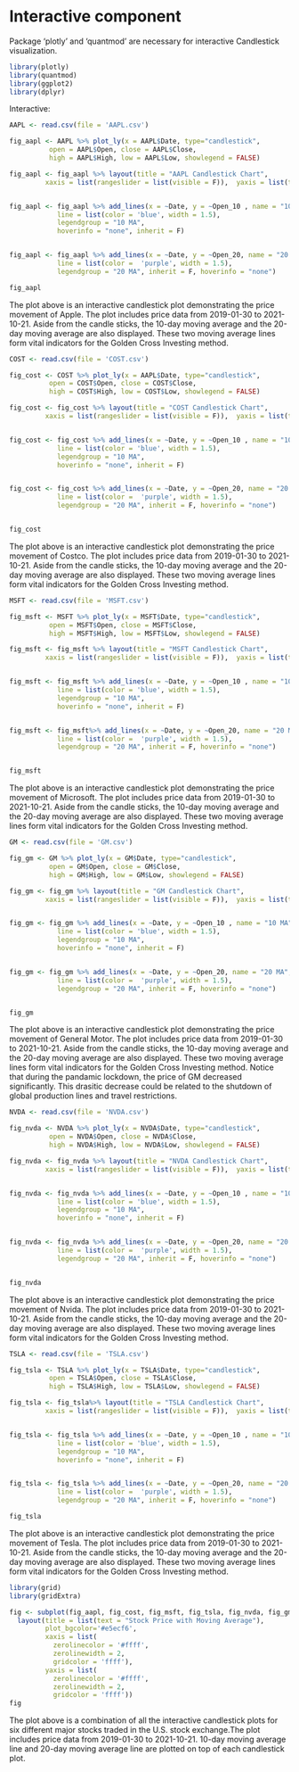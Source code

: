 # Interactive component

Package 'plotly' and 'quantmod' are necessary for interactive Candlestick visualization. 

```r
library(plotly)
library(quantmod)
library(ggplot2)
library(dplyr)
```

Interactive:

```r

AAPL <- read.csv(file = 'AAPL.csv')

fig_aapl <- AAPL %>% plot_ly(x = AAPL$Date, type="candlestick",
          open = AAPL$Open, close = AAPL$Close,
          high = AAPL$High, low = AAPL$Low, showlegend = FALSE)

fig_aapl <- fig_aapl %>% layout(title = "AAPL Candlestick Chart",
         xaxis = list(rangeslider = list(visible = F)),  yaxis = list(title = 'Price ($)'))


fig_aapl <- fig_aapl %>% add_lines(x = ~Date, y = ~Open_10 , name = "10 MA",
            line = list(color = 'blue', width = 1.5),
            legendgroup = "10 MA",
            hoverinfo = "none", inherit = F) 


fig_aapl <- fig_aapl %>% add_lines(x = ~Date, y = ~Open_20, name = "20 MA",
            line = list(color =  'purple', width = 1.5),
            legendgroup = "20 MA", inherit = F, hoverinfo = "none") 


```

```r
fig_aapl
```

The plot above is an interactive candlestick plot demonstrating the price movement of Apple. The plot includes price data from 2019-01-30 to 2021-10-21. Aside from the candle sticks, the 10-day moving average and the 20-day moving average are also displayed. These two moving average lines form vital indicators for the Golden Cross Investing method.

```r

COST <- read.csv(file = 'COST.csv')

fig_cost <- COST %>% plot_ly(x = AAPL$Date, type="candlestick",
          open = COST$Open, close = COST$Close,
          high = COST$High, low = COST$Low, showlegend = FALSE)

fig_cost <- fig_cost %>% layout(title = "COST Candlestick Chart",
         xaxis = list(rangeslider = list(visible = F)),  yaxis = list(title = 'Price ($)'))


fig_cost <- fig_cost %>% add_lines(x = ~Date, y = ~Open_10 , name = "10 MA",
            line = list(color = 'blue', width = 1.5),
            legendgroup = "10 MA",
            hoverinfo = "none", inherit = F) 


fig_cost <- fig_cost %>% add_lines(x = ~Date, y = ~Open_20, name = "20 MA",
            line = list(color =  'purple', width = 1.5),
            legendgroup = "20 MA", inherit = F, hoverinfo = "none") 



```

```r
fig_cost
```

The plot above is an interactive candlestick plot demonstrating the price movement of Costco. The plot includes price data from 2019-01-30 to 2021-10-21. Aside from the candle sticks, the 10-day moving average and the 20-day moving average are also displayed. These two moving average lines form vital indicators for the Golden Cross Investing method.


```r
MSFT <- read.csv(file = 'MSFT.csv')

fig_msft <- MSFT %>% plot_ly(x = MSFT$Date, type="candlestick",
          open = MSFT$Open, close = MSFT$Close,
          high = MSFT$High, low = MSFT$Low, showlegend = FALSE)

fig_msft <- fig_msft %>% layout(title = "MSFT Candlestick Chart",
         xaxis = list(rangeslider = list(visible = F)),  yaxis = list(title = 'Price ($)'))


fig_msft <- fig_msft %>% add_lines(x = ~Date, y = ~Open_10 , name = "10 MA",
            line = list(color = 'blue', width = 1.5),
            legendgroup = "10 MA",
            hoverinfo = "none", inherit = F) 


fig_msft <- fig_msft%>% add_lines(x = ~Date, y = ~Open_20, name = "20 MA",
            line = list(color =  'purple', width = 1.5),
            legendgroup = "20 MA", inherit = F, hoverinfo = "none") 



```

```r
fig_msft
```

The plot above is an interactive candlestick plot demonstrating the price movement of Microsoft. The plot includes price data from 2019-01-30 to 2021-10-21. Aside from the candle sticks, the 10-day moving average and the 20-day moving average are also displayed. These two moving average lines form vital indicators for the Golden Cross Investing method.

```r
GM <- read.csv(file = 'GM.csv')

fig_gm <- GM %>% plot_ly(x = GM$Date, type="candlestick",
          open = GM$Open, close = GM$Close,
          high = GM$High, low = GM$Low, showlegend = FALSE)

fig_gm <- fig_gm %>% layout(title = "GM Candlestick Chart",
         xaxis = list(rangeslider = list(visible = F)),  yaxis = list(title = 'Price ($)'))


fig_gm <- fig_gm %>% add_lines(x = ~Date, y = ~Open_10 , name = "10 MA",
            line = list(color = 'blue', width = 1.5),
            legendgroup = "10 MA",
            hoverinfo = "none", inherit = F) 


fig_gm <- fig_gm %>% add_lines(x = ~Date, y = ~Open_20, name = "20 MA",
            line = list(color =  'purple', width = 1.5),
            legendgroup = "20 MA", inherit = F, hoverinfo = "none") 



```

```r
fig_gm
```

The plot above is an interactive candlestick plot demonstrating the price movement of General Motor. The plot includes price data from 2019-01-30 to 2021-10-21. Aside from the candle sticks, the 10-day moving average and the 20-day moving average are also displayed. These two moving average lines form vital indicators for the Golden Cross Investing method. Notice that during the pandamic lockdown, the price of GM decreased significantly. This drasitic decrease could be related to the shutdown of global production lines and travel restrictions.

```r
NVDA <- read.csv(file = 'NVDA.csv')

fig_nvda <- NVDA %>% plot_ly(x = NVDA$Date, type="candlestick",
          open = NVDA$Open, close = NVDA$Close,
          high = NVDA$High, low = NVDA$Low, showlegend = FALSE)

fig_nvda <- fig_nvda %>% layout(title = "NVDA Candlestick Chart",
         xaxis = list(rangeslider = list(visible = F)),  yaxis = list(title = 'Price ($)'))


fig_nvda <- fig_nvda %>% add_lines(x = ~Date, y = ~Open_10 , name = "10 MA",
            line = list(color = 'blue', width = 1.5),
            legendgroup = "10 MA",
            hoverinfo = "none", inherit = F) 


fig_nvda <- fig_nvda %>% add_lines(x = ~Date, y = ~Open_20, name = "20 MA",
            line = list(color =  'purple', width = 1.5),
            legendgroup = "20 MA", inherit = F, hoverinfo = "none") 



```

```r
fig_nvda
```

The plot above is an interactive candlestick plot demonstrating the price movement of Nvida. The plot includes price data from 2019-01-30 to 2021-10-21. Aside from the candle sticks, the 10-day moving average and the 20-day moving average are also displayed. These two moving average lines form vital indicators for the Golden Cross Investing method.

```r
TSLA <- read.csv(file = 'TSLA.csv')

fig_tsla <- TSLA %>% plot_ly(x = TSLA$Date, type="candlestick",
          open = TSLA$Open, close = TSLA$Close,
          high = TSLA$High, low = TSLA$Low, showlegend = FALSE)

fig_tsla <- fig_tsla%>% layout(title = "TSLA Candlestick Chart",
         xaxis = list(rangeslider = list(visible = F)),  yaxis = list(title = 'Price ($)'))


fig_tsla <- fig_tsla %>% add_lines(x = ~Date, y = ~Open_10 , name = "10 MA",
            line = list(color = 'blue', width = 1.5),
            legendgroup = "10 MA",
            hoverinfo = "none", inherit = F) 


fig_tsla <- fig_tsla %>% add_lines(x = ~Date, y = ~Open_20, name = "20 MA",
            line = list(color =  'purple', width = 1.5),
            legendgroup = "20 MA", inherit = F, hoverinfo = "none") 


```

```r
fig_tsla
```

The plot above is an interactive candlestick plot demonstrating the price movement of Tesla. The plot includes price data from 2019-01-30 to 2021-10-21. Aside from the candle sticks, the 10-day moving average and the 20-day moving average are also displayed. These two moving average lines form vital indicators for the Golden Cross Investing method.


```r
library(grid)
library(gridExtra)
```

```r
fig <- subplot(fig_aapl, fig_cost, fig_msft, fig_tsla, fig_nvda, fig_gm,  nrows=2)  %>%
  layout(title = list(text = "Stock Price with Moving Average"),
         plot_bgcolor='#e5ecf6', 
         xaxis = list( 
           zerolinecolor = '#ffff', 
           zerolinewidth = 2, 
           gridcolor = 'ffff'), 
         yaxis = list( 
           zerolinecolor = '#ffff', 
           zerolinewidth = 2, 
           gridcolor = 'ffff'))
fig
```

The plot above is a combination of all the interactive candlestick plots for six different major stocks traded in the U.S. stock exchange.The plot includes price data from 2019-01-30 to 2021-10-21. 10-day moving average line and 20-day moving average line are plotted on top of each candlestick plot.
